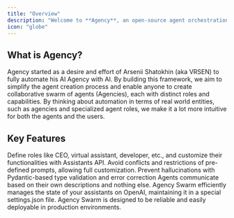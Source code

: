 ```yaml
---
title: "Overview"
description: "Welcome to **Agency**, an open-source agent orchestration framework built on top of the latest [OpenAI Assistants API](https://platform.openai.com/docs/assistants/overview/agents)."
icon: "globe"
---
```


## What is Agency?

Agency started as a desire and effort of Arsenii Shatokhin (aka VRSEN) to fully automate his AI Agency with AI. By building this framework, we aim to simplify the agent creation process and enable anyone to create collaborative swarm of agents (Agencies), each with distinct roles and capabilities. By thinking about automation in terms of real world entities, such as agencies and specialized agent roles, we make it a lot more intuitive for both the agents and the users.

## Key Features

<CardGroup cols={2}>
  <Card title="Customizable Agent Roles" icon="user-gear">
    Define roles like CEO, virtual assistant, developer, etc., and customize their functionalities with Assistants API.
  </Card>
  <Card title="Full Control Over Prompts" icon="sliders">
    Avoid conflicts and restrictions of pre-defined prompts, allowing full customization.
  </Card>
  <Card title="Error Correction" icon="shield-check">
    Prevent hallucinations with Pydantic-based type validation and error correction
  </Card>
  <Card title="Efficient Communication" icon="comments">
    Agents communicate based on their own descriptions and nothing else.
  </Card>
  <Card title="State Management" icon="database">
    Agency Swarm efficiently manages the state of your assistants on OpenAI, maintaining it in a special settings.json file.
  </Card>
  <Card title="Deployable in Production" icon="rocket">
    Agency Swarm is designed to be reliable and easily deployable in production environments.
  </Card>
</CardGroup>
